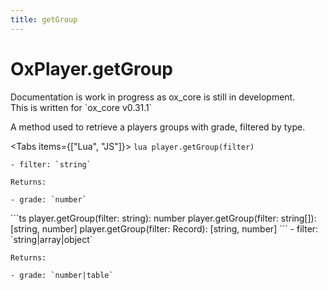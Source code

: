 ```yaml
---
title: getGroup
---
```



# OxPlayer.getGroup

<Callout>
  Documentation is work in progress as ox_core is still in development.<br />
  This is written for `ox_core v0.31.1`
</Callout>

A method used to retrieve a players groups with grade, filtered by type.

<Tabs items={["Lua", "JS"]}>
  <Tab>
    ```lua
    player.getGroup(filter)
    ```

    - filter: `string`

    Returns:

    - grade: `number`
  </Tab>
  <Tab>
    ```ts
    player.getGroup(filter: string): number
    player.getGroup(filter: string[]): [string, number]
    player.getGroup(filter: Record<string, number>): [string, number]
    ```
    - filter: `string|array|object`

    Returns:

    - grade: `number|table`
  </Tab>
</Tabs>

